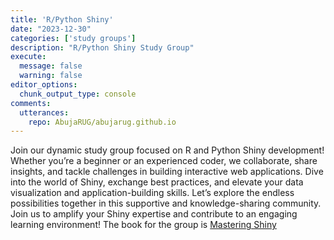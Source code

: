 ```yaml
---
title: 'R/Python Shiny'
date: "2023-12-30"
categories: ['study groups']
description: "R/Python Shiny Study Group"
execute: 
  message: false
  warning: false
editor_options: 
  chunk_output_type: console
comments:
  utterances:
    repo: AbujaRUG/abujarug.github.io
---
```


Join our dynamic study group focused on R and Python Shiny development! Whether you're a beginner or an experienced coder, we collaborate, share insights, and tackle challenges in building interactive web applications. Dive into the world of Shiny, exchange best practices, and elevate your data visualization and application-building skills. Let's explore the endless possibilities together in this supportive and knowledge-sharing community. Join us to amplify your Shiny expertise and contribute to an engaging learning environment! The book for the group is [Mastering Shiny](https://mastering-shiny.org/index.html)
